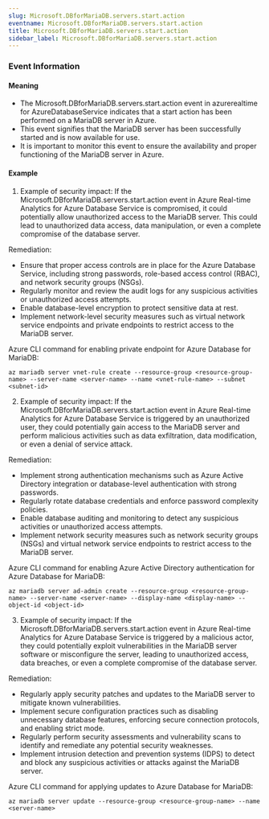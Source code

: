 ```yaml
--- 
slug: Microsoft.DBforMariaDB.servers.start.action
eventname: Microsoft.DBforMariaDB.servers.start.action
title: Microsoft.DBforMariaDB.servers.start.action
sidebar_label: Microsoft.DBforMariaDB.servers.start.action
---
```

                       
### Event Information

#### Meaning

- The Microsoft.DBforMariaDB.servers.start.action event in azurerealtime for AzureDatabaseService indicates that a start action has been performed on a MariaDB server in Azure.
- This event signifies that the MariaDB server has been successfully started and is now available for use.
- It is important to monitor this event to ensure the availability and proper functioning of the MariaDB server in Azure.

#### Example

1. Example of security impact: If the Microsoft.DBforMariaDB.servers.start.action event in Azure Real-time Analytics for Azure Database Service is compromised, it could potentially allow unauthorized access to the MariaDB server. This could lead to unauthorized data access, data manipulation, or even a complete compromise of the database server.

Remediation:
- Ensure that proper access controls are in place for the Azure Database Service, including strong passwords, role-based access control (RBAC), and network security groups (NSGs).
- Regularly monitor and review the audit logs for any suspicious activities or unauthorized access attempts.
- Enable database-level encryption to protect sensitive data at rest.
- Implement network-level security measures such as virtual network service endpoints and private endpoints to restrict access to the MariaDB server.

Azure CLI command for enabling private endpoint for Azure Database for MariaDB:
```
az mariadb server vnet-rule create --resource-group <resource-group-name> --server-name <server-name> --name <vnet-rule-name> --subnet <subnet-id>
```

2. Example of security impact: If the Microsoft.DBforMariaDB.servers.start.action event in Azure Real-time Analytics for Azure Database Service is triggered by an unauthorized user, they could potentially gain access to the MariaDB server and perform malicious activities such as data exfiltration, data modification, or even a denial of service attack.

Remediation:
- Implement strong authentication mechanisms such as Azure Active Directory integration or database-level authentication with strong passwords.
- Regularly rotate database credentials and enforce password complexity policies.
- Enable database auditing and monitoring to detect any suspicious activities or unauthorized access attempts.
- Implement network security measures such as network security groups (NSGs) and virtual network service endpoints to restrict access to the MariaDB server.

Azure CLI command for enabling Azure Active Directory authentication for Azure Database for MariaDB:
```
az mariadb server ad-admin create --resource-group <resource-group-name> --server-name <server-name> --display-name <display-name> --object-id <object-id>
```

3. Example of security impact: If the Microsoft.DBforMariaDB.servers.start.action event in Azure Real-time Analytics for Azure Database Service is triggered by a malicious actor, they could potentially exploit vulnerabilities in the MariaDB server software or misconfigure the server, leading to unauthorized access, data breaches, or even a complete compromise of the database server.

Remediation:
- Regularly apply security patches and updates to the MariaDB server to mitigate known vulnerabilities.
- Implement secure configuration practices such as disabling unnecessary database features, enforcing secure connection protocols, and enabling strict mode.
- Regularly perform security assessments and vulnerability scans to identify and remediate any potential security weaknesses.
- Implement intrusion detection and prevention systems (IDPS) to detect and block any suspicious activities or attacks against the MariaDB server.

Azure CLI command for applying updates to Azure Database for MariaDB:
```
az mariadb server update --resource-group <resource-group-name> --name <server-name>
```


 
